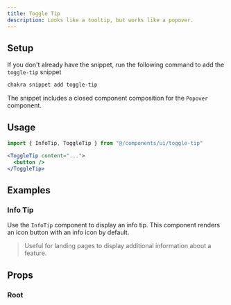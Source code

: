 ```yaml
---
title: Toggle Tip
description: Looks like a tooltip, but works like a popover.
---
```


<ExampleTabs name="toggle-tip-basic" />

## Setup

If you don't already have the snippet, run the following command to add the
`toggle-tip` snippet

```sh
chakra snippet add toggle-tip
```

The snippet includes a closed component composition for the `Popover` component.

## Usage

```jsx
import { InfoTip, ToggleTip } from "@/components/ui/toggle-tip"
```

```jsx
<ToggleTip content="...">
  <button />
</ToggleTip>
```

## Examples

### Info Tip

Use the `InfoTip` component to display an info tip. This component renders an
icon button with an info icon by default.

> Useful for landing pages to display additional information about a feature.

<ExampleTabs name="toggle-tip-info-tip" />

## Props

### Root

<PropTable component="Popover" part="Root" />
